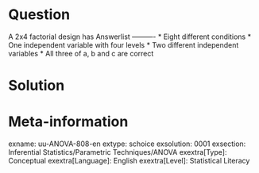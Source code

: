 Question
========
  
A 2x4 factorial design has 
Answerlist
----------
* Eight different conditions
* One independent variable with four levels
* Two different independent variables
* All three of a, b and c are correct 


Solution
========

Meta-information
================
exname: uu-ANOVA-808-en
extype: schoice
exsolution: 0001
exsection: Inferential Statistics/Parametric Techniques/ANOVA
exextra[Type]: Conceptual
exextra[Language]: English
exextra[Level]: Statistical Literacy
